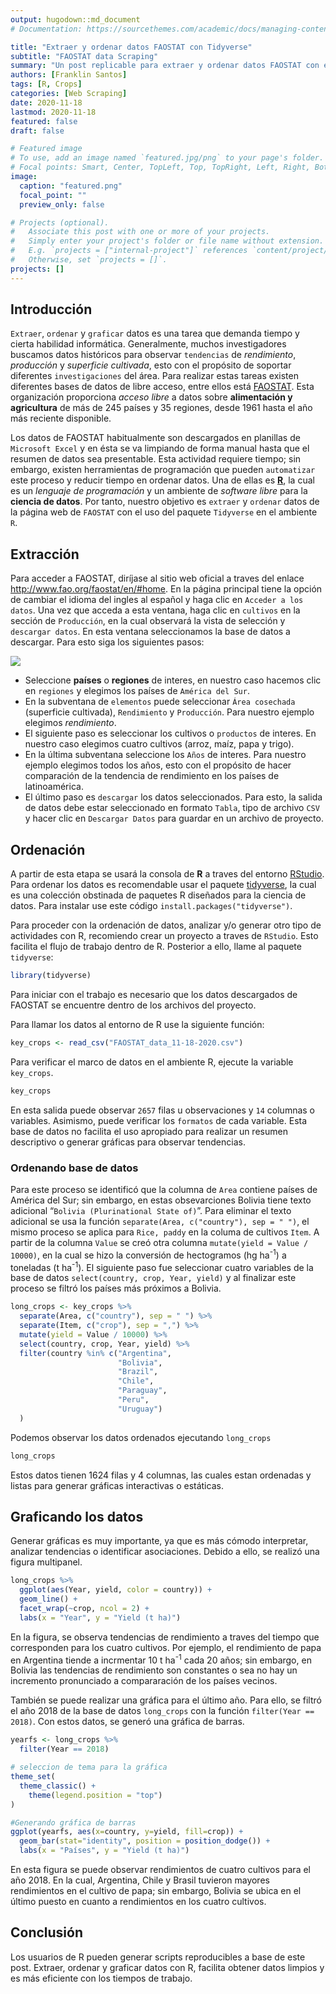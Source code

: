 ```yaml
---
output: hugodown::md_document
# Documentation: https://sourcethemes.com/academic/docs/managing-content/

title: "Extraer y ordenar datos FAOSTAT con Tidyverse"
subtitle: "FAOSTAT data Scraping"
summary: "Un post replicable para extraer y ordenar datos FAOSTAT con el paquete Tidyverse. Se presenta un análisis comparativo de paises latinoamericanos en función al rendimiento de los cultivos mas consumidas por la humanidad"
authors: [Franklin Santos]
tags: [R, Crops]
categories: [Web Scraping]
date: 2020-11-18
lastmod: 2020-11-18
featured: false
draft: false

# Featured image
# To use, add an image named `featured.jpg/png` to your page's folder.
# Focal points: Smart, Center, TopLeft, Top, TopRight, Left, Right, BottomLeft, Bottom, BottomRight.
image:
  caption: "featured.png"
  focal_point: ""
  preview_only: false

# Projects (optional).
#   Associate this post with one or more of your projects.
#   Simply enter your project's folder or file name without extension.
#   E.g. `projects = ["internal-project"]` references `content/project/deep-learning/index.md`.
#   Otherwise, set `projects = []`.
projects: []
---
```


## **Introducción**

`Extraer`, `ordenar` y `graficar` datos es una tarea que demanda tiempo y cierta habilidad informática. Generalmente, muchos investigadores buscamos datos históricos para observar `tendencias` de *rendimiento*, *producción* y *superficie cultivada*, esto con el propósito de soportar diferentes `investigaciones` del área. Para realizar estas tareas existen diferentes bases de datos de libre acceso, entre ellos está [FAOSTAT](http://www.fao.org/faostat/es/#home). Esta organización proporciona *acceso libre* a datos sobre **alimentación y agricultura** de más de 245 países y 35 regiones, desde 1961 hasta el año más reciente disponible. 

Los datos de FAOSTAT habitualmente son descargados en planillas de `Microsoft Excel` y en ésta se va limpiando de forma manual hasta que el resumen de datos sea presentable. Esta actividad requiere tiempo; sin embargo, existen herramientas de programación que pueden `automatizar` este proceso y reducir tiempo en ordenar datos. Una de ellas es [**R**](https://www.r-project.org), la cual es un *lenguaje de programación* y un ambiente de *software libre* para la **ciencia de datos**. Por tanto, nuestro objetivo es `extraer` y `ordenar` datos de la página web de `FAOSTAT` con el uso del paquete `Tidyverse` en el ambiente `R`.

## **Extracción**

Para acceder a FAOSTAT, diríjase al sitio web oficial a traves del enlace <http://www.fao.org/faostat/en/#home>. En la página principal tiene la opción de cambiar el idioma del ingles al español y haga clic en `Acceder a los datos`. Una vez que acceda a esta ventana, haga clic en `cultivos` en la sección de `Producción`, en la cual observará la vista de selección y `descargar datos`. En esta ventana seleccionamos la base de datos a descargar. Para esto siga los siguientes pasos:

![](fao.png)

* Seleccione **países** o **regiones** de interes, en nuestro caso hacemos clic en `regiones` y elegimos los países de `América del Sur`.
* En la subventana de `elementos` puede seleccionar `Área cosechada` (superficie cultivada), `Rendimiento` y `Producción`. Para nuestro ejemplo elegimos *rendimiento*.
* El siguiente paso es seleccionar los cultivos o `productos` de interes. En nuestro caso elegimos cuatro cultivos (arroz, maíz, papa y trigo).
* En la última subventana seleccione los `Años` de interes. Para nuestro ejemplo elegimos todos los años, esto con el propósito de hacer comparación de la tendencia de rendimiento en los países de latinoamérica.
* El último paso es `descargar` los datos seleccionados. Para esto, la salida de datos debe estar seleccionado en formato `Tabla`, tipo de archivo `CSV` y hacer clic en `Descargar Datos` para guardar en un archivo de proyecto.

## **Ordenación**

A partir de esta etapa se usará la consola de **R** a traves del entorno [RStudio](https://rstudio.com). Para ordenar los datos es recomendable usar el paquete [tidyverse](https://www.tidyverse.org), la cual es una colección obstinada de paquetes R diseñados para la ciencia de datos. Para instalar use este código `install.packages("tidyverse")`.

Para proceder con la ordenación de datos, analizar y/o generar otro tipo de actividades con R, recomiendo crear un proyecto a traves de `RStudio`. Esto facilita el flujo de trabajo dentro de R. Posterior a ello, llame al paquete `tidyverse`:

```r
library(tidyverse)
```

Para iniciar con el trabajo es necesario que los datos descargados de FAOSTAT se encuentre dentro de los archivos del proyecto.

Para llamar los datos al entorno de R use la siguiente función:

```r
key_crops <- read_csv("FAOSTAT_data_11-18-2020.csv")
```

Para verificar el marco de datos en el ambiente R, ejecute la variable `key_crops`. 

```r
key_crops
```

En esta salida puede observar `2657` filas u observaciones y `14` columnas o variables. Asimismo, puede verificar los `formatos` de cada variable. Esta base de datos no facilita el uso apropiado para realizar un resumen descriptivo o generar gráficas para observar tendencias.

### Ordenando base de datos

Para este proceso se identificó que la columna de `Area` contiene países de América del Sur; sin embargo, en estas obsevarciones Bolivia tiene texto adicional "`Bolivia (Plurinational State of)`". Para eliminar el texto adicional se usa la función `separate(Area, c("country"), sep = " ")`, el mismo proceso se aplica para `Rice, paddy` en la columa de cultivos `Item`. A partir de la columna `Value` se creó otra columna `mutate(yield = Value / 10000)`, en la cual se hizo la conversión de hectogramos (hg ha^-1^) a toneladas (t ha^-1^). El siguiente paso fue seleccionar cuatro variables de la base de datos `select(country, crop, Year, yield)` y al finalizar este proceso se filtró los países más próximos a Bolivia. 

```r
long_crops <- key_crops %>% 
  separate(Area, c("country"), sep = " ") %>%
  separate(Item, c("crop"), sep = ",") %>%
  mutate(yield = Value / 10000) %>%
  select(country, crop, Year, yield) %>%
  filter(country %in% c("Argentina", 
                        "Bolivia", 
                        "Brazil",
                        "Chile",
                        "Paraguay",
                        "Peru",
                        "Uruguay")
  )
```

Podemos observar los datos ordenados ejecutando `long_crops`
```r
long_crops
```

Estos datos tienen 1624 filas y 4 columnas, las cuales estan ordenadas y listas para generar gráficas interactivas o estáticas.

## **Graficando los datos**

Generar gráficas es muy importante, ya que es más cómodo interpretar, analizar tendencias o identificar asociaciones. Debido a ello, se realizó una figura multipanel.

```r
long_crops %>%
  ggplot(aes(Year, yield, color = country)) +
  geom_line() +
  facet_wrap(~crop, ncol = 2) +
  labs(x = "Year", y = "Yield (t ha)")
```

En la figura, se observa tendencias de rendimiento a traves del tiempo que corresponden para los cuatro cultivos. Por ejemplo, el rendimiento de papa en Argentina tiende a incrmentar 10 t ha^-1^ cada 20 años; sin embargo, en Bolivia las tendencias de rendimiento son constantes o sea no hay un incremento pronunciado a compararación de los países vecinos.

También se puede realizar una gráfica para el último año. Para ello, se filtró el año 2018 de la base de datos `long_crops` con la función `filter(Year == 2018)`. Con estos datos, se generó una gráfica de barras.

```r
yearfs <- long_crops %>%
  filter(Year == 2018)

# seleccion de tema para la gráfica
theme_set(
  theme_classic() +
    theme(legend.position = "top")
)

#Generando gráfica de barras
ggplot(yearfs, aes(x=country, y=yield, fill=crop)) +
  geom_bar(stat="identity", position = position_dodge()) +
  labs(x = "Países", y = "Yield (t ha)")
```

En esta figura se puede observar rendimientos de cuatro cultivos para el año 2018. En la cual, Argentina, Chile y Brasil tuvieron mayores rendimientos en el cultivo de papa; sin embargo, Bolivia se ubica en el último puesto en cuanto a rendimientos en los cuatro cultivos.

## **Conclusión**

Los usuarios de R pueden generar scripts reproducibles a base de este post. Extraer, ordenar y graficar datos con R, facilita obtener datos limpios y es más eficiente con los tiempos de trabajo.


